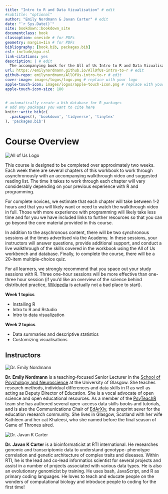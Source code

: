 ```yaml
--- 
title: "Intro to R and Data Vizualisation" # edit
#subtitle: "optional" 
author: "Emily Nordmann & Javan Carter" # edit
date: "`r Sys.Date()`"
site: bookdown::bookdown_site
documentclass: book
classoption: oneside # for PDFs
geometry: margin=1in # for PDFs
bibliography: [book.bib, packages.bib]
csl: include/apa.csl
link-citations: yes
description: | # edit
  The accompanying book for the All of Us Intro to R and Data Vizualisation course.
url: https://emilynordmann.github.io/AllOfUs-intro-to-r # edit
github-repo: emilynordmann/AllOfUs-intro-to-r # edit
cover-image: images/logos/logo.png # replace with your logo
apple-touch-icon: images/logos/apple-touch-icon.png # replace with your logo
apple-touch-icon-size: 180
---
```


```r
# automatically create a bib database for R packages
# add any packages you want to cite here
knitr::write_bib(c(
  .packages(), 'bookdown', 'tidyverse', 'tinytex'
), 'packages.bib')

```

# Course Overview {-}

<div class="small_right"><img src="images/logos/logo.png" 
     alt="All of Us Logo" /></div>

This course is designed to be completed over approximately two weeks. Each week there are several chapters of this workbook to work through asynchronously with an accompanying walkthrough video and suggested reading list. The time it takes to work through each chapter will vary considerably depending on your previous experience with R and programming. 

For complete novices, we estimate that each chapter will take between 1-2 hours and that you will likely want or need to watch the walkthrough video in full. Those with more experience with programming will likely take less time and for you we have included links to further resources so that you can go beyond the core material provided in this course.

In addition to the asychronous content, there will be two synchronous sessions at the times advertised via the Academy. In these sessions, your instructors will answer questions, provide additional support, and conduct a live walkthrough of the skills covered in the workbook using the All of Us workbench and database. Finally, to complete the course, there will be a 20-item multiple-choice quiz.

For all learners, we strongly recommend that you space out your study sessions with R. Three one-hour sessions will be more effective than one-three hour session (if you'd like an overview of the science behind distributed practice, [Wikipedia](https://en.wikipedia.org/wiki/Distributed_practice) is actually not a bad place to start).

**Week 1 topics**

* Installing R
* Intro to R and Rstudio
* Intro to data visualization 

**Week 2 topics**

* Data summaries and descriptive statistics
* Customizing visualisations 

     
## Instructors

<div class="small_right"><img src="images/emily.jpeg" 
     alt="Dr. Emily Nordmann" /></div>

**Dr. Emily Nordmann** is a teaching-focused Senior Lecturer in the [School of Psychology and Neuroscience](https://www.gla.ac.uk/schools/psychologyneuroscience/) at the University of Glasgow. She teaches research methods, individual differences and data skills in R as well as acting as Deputy Director of Education. She is a vocal advocate of open science and open educational resources. As a member of the [PsyTeachR](https://psyteachr.github.io/) team she has authored several open-access data skills books and tutorials, and is also the Communications Chair of [EdArXiv](https://edarxiv.org/), the preprint sever for the education research community. She lives in Glasgow, Scotland with her wife Kathleen and her cat Khaleesi, who she named before the final season of Game of Thrones aired. 

<div class="small_right"><img src="images/javan.png" 
     alt="Dr. Javan K Carter" /></div>
     
**Dr. Javan K Carter** is a bioinformaticist at RTI international. He researches genomic and transcriptomic data to understand genotype- phenotype correlation and genetic architecture of complex traits and diseases. Within RTI, he is the lead and co-lead informatics scientist for several projects and assist in a number of projects associated with various data types. He is also an evolutionary genomicist by training. He uses bash, JavaScript, and R as primary coding languages. He loves to teach and educate people on the wonders of computational biology and introduce people to coding for the first time!
     
